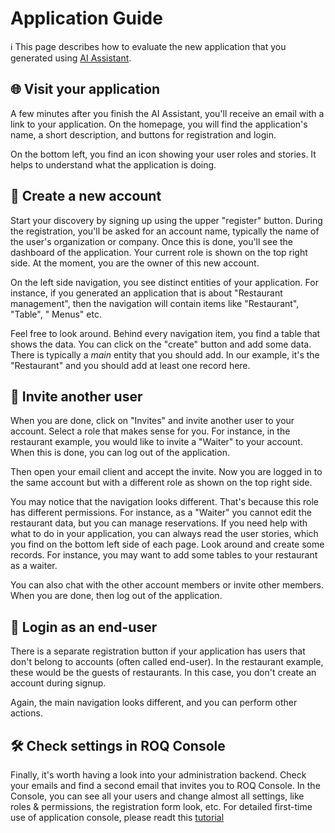 # Application Guide

ℹ️ This page describes how to evaluate the new application that you generated using
[AI Assistant](https://app.roq.ai/).

[//]: # ( TODO This page needs screenshots!!!)

## 🌐 Visit your application 

    
A few minutes after you finish the AI Assistant, you'll receive an email with a link to your application. On the
homepage, you will find the application's name, a short description, and buttons for registration and login.

On the bottom left, you find an icon showing your user roles and stories. It helps to understand what the
application is doing.

## 👤 Create a new account

Start your discovery by signing up using the upper "register" button. During the registration, you'll be asked
for an account name, typically the name of the user's organization or company. Once this is done, you'll see the
dashboard of the application. Your current role is shown on the top right side. At the moment, you are the owner of this
new account.

On the left side navigation, you see distinct entities of your application. For instance, if you generated an
application that is about "Restaurant management", then the navigation will contain items like "Restaurant", "Table", "
Menus" etc.

Feel free to look around. Behind every navigation item, you find a table that shows the data. You can
click on the "create" button and add some data. There is typically a _main_ entity that you should add. In our
example, it's the "Restaurant" and you should add at least one record here.

[//]: # (TODO Add Image)

## 👥 Invite another user

When you are done, click on "Invites" and invite another user to your account. Select a role that makes sense for
you. For instance, in the restaurant example, you would like to invite a "Waiter" to your account. When this is done,
you can log out of the application.

Then open your email client and accept the invite. Now you are logged in to the same account but with a different
role as shown on the top right side.

You may notice that the navigation looks different. That's because this role has different permissions. For instance,
as a "Waiter" you cannot edit the restaurant data, but you can manage reservations. If you need help with what to do in
your application, you can always read the user stories, which you find on the bottom left side of each page. Look around
and create some records. For instance, you may want to add some tables to your restaurant as a waiter.

You can also chat with the other account members or invite other members. When you are done, then log out of the
application.

## 🏁 Login as an end-user

There is a separate registration button if your application has users that don't belong to accounts (often called
end-user). In the restaurant example, these would be the guests of restaurants. In this case, you don't
create an account during signup.

Again, the main navigation looks different, and you can perform other actions.

## 🛠️ Check settings in ROQ Console

Finally, it's worth having a look into your administration backend. Check your emails and find a second email that invites you to ROQ Console. In the Console, you can see all your users and change almost all settings, like
roles & permissions, the registration form look, etc. For detailed first-time use of application console, please readt this [tutorial](/getting-started/tutorials/application-console) 

